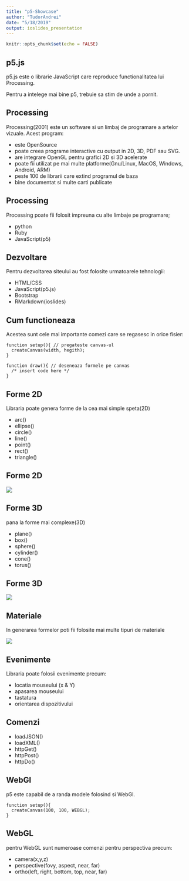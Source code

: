 ```yaml
---
title: "p5-Showcase"
author: "TudorAndrei"
date: "5/18/2019"
output: ioslides_presentation
---
```


```r
knitr::opts_chunk$set(echo = FALSE)
```

## p5.js

p5.js este o librarie JavaScript care reproduce functionalitatea lui Processing.

Pentru a intelege mai bine p5, trebuie sa stim de unde a pornit.

## Processing

Processing(2001) este un software si un limbaj de programare a artelor vizuale. Acest program:

- este OpenSource
- poate creea programe interactive cu output in 2D, 3D, PDF sau SVG.
- are integrare OpenGL pentru grafici 2D si 3D acelerate
- poate fii utilizat pe mai multe platforme(Gnu/Linux, MacOS, Windows, Android, ARM)
- peste 100 de librarii care extind programul de baza
- bine documentat si multe carti publicate

## Processing

Processing poate fii folosit impreuna cu alte limbaje pe programare;

- python
- Ruby
- JavaScript(p5)

## Dezvoltare

Pentru dezvoltarea siteului au fost folosite urmatoarele tehnologii:

- HTML/CSS
- JavaScript(p5.js)
- Bootstrap
- RMarkdown(ioslides)


## Cum functioneaza

Acestea sunt cele mai importante comezi care se regasesc in orice fisier:
```
function setup(){ // pregateste canvas-ul
  createCanvas(width, hegith);
}

function draw(){ // deseneaza formele pe canvas
  /* insert code here */
}
```
## Forme 2D

Libraria poate genera forme de la cea mai simple speta(2D)

- arc()
- ellipse()
- circle()
- line()
- point()
- rect()
- triangle()

## Forme 2D
![](ex1.png)

## Forme 3D

pana la forme mai complexe(3D)

- plane()
- box()
- sphere()
- cylinder()
- cone()
- torus()

## Forme 3D
![](ex2.png)


## Materiale

In generarea formelor poti fii folosite mai multe tipuri de materiale

![](ex3.png)


## Evenimente

Libraria poate folosii evenimente precum:

- locatia mouseului (x & Y)
- apasarea mouseului
- tastatura
- orientarea dispozitivului

## Comenzi

- loadJSON()
- loadXML()
- httpGet()
- httpPost()
- httpDo()

## WebGl

p5 este capabil de a randa modele folosind si WebGl.

```
function setup(){
  createCanvas(100, 100, WEBGL);
}
```

## WebGL

pentru WebGL sunt numeroase comenzi pentru perspectiva precum:

- camera(x,y,z)
- perspective(fovy, aspect, near, far)
- ortho(left, right, bottom, top, near, far)